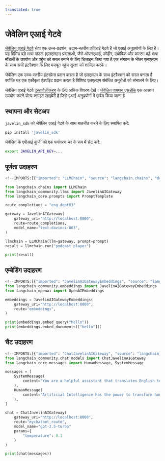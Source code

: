 ```yaml
---
translated: true
---
```


# जेवेलिन एआई गेटवे

[जेवेलिन एआई गेटवे](https://www.getjavelin.io) सेवा एक उच्च-प्रदर्शन, उद्यम-स्तरीय एपीआई गेटवे है जो एआई अनुप्रयोगों के लिए है।
यह विभिन्न बड़े भाषा मॉडल (एलएलएम) प्रदाताओं, जैसे ओपनएआई, कोहीर, एंथ्रोपिक और कस्टम बड़े भाषा मॉडलों के उपयोग और पहुंच को सरल बनाने के लिए डिज़ाइन किया गया है
एक संगठन के भीतर एलएलएम के साथ सभी इंटरैक्शन के लिए मजबूत पहुंच सुरक्षा को शामिल करके।

जेवेलिन एक उच्च-स्तरीय इंटरफ़ेस प्रदान करता है जो एलएलएम के साथ इंटरैक्शन को सरल बनाता है क्योंकि यह एक एकीकृत एंडपॉइंट प्रदान करता है
विशिष्ट एलएलएम संबंधित अनुरोधों को संभालने के लिए।

जेवेलिन एआई गेटवे [दस्तावेज़ीकरण](https://docs.getjavelin.io) के लिए अधिक विवरण देखें।
[जेवेलिन पायथन एसडीके](https://www.github.com/getjavelin/javelin-python) एक आसान उपयोग करने योग्य क्लाइंट लाइब्रेरी है जिसे एआई अनुप्रयोगों में एम्बेड किया जाना है

## स्थापना और सेटअप

`javelin_sdk` को जेवेलिन एआई गेटवे के साथ बातचीत करने के लिए स्थापित करें:

```sh
pip install 'javelin_sdk'
```

जेवेलिन के एपीआई कुंजी को एक पर्यावरण चर के रूप में सेट करें:

```sh
export JAVELIN_API_KEY=...
```

## पूर्णता उदाहरण

```python
<!--IMPORTS:[{"imported": "LLMChain", "source": "langchain.chains", "docs": "https://api.python.langchain.com/en/latest/chains/langchain.chains.llm.LLMChain.html", "title": "Javelin AI Gateway"}, {"imported": "JavelinAIGateway", "source": "langchain_community.llms", "docs": "https://api.python.langchain.com/en/latest/llms/langchain_community.llms.javelin_ai_gateway.JavelinAIGateway.html", "title": "Javelin AI Gateway"}, {"imported": "PromptTemplate", "source": "langchain_core.prompts", "docs": "https://api.python.langchain.com/en/latest/prompts/langchain_core.prompts.prompt.PromptTemplate.html", "title": "Javelin AI Gateway"}]-->

from langchain.chains import LLMChain
from langchain_community.llms import JavelinAIGateway
from langchain_core.prompts import PromptTemplate

route_completions = "eng_dept03"

gateway = JavelinAIGateway(
    gateway_uri="http://localhost:8000",
    route=route_completions,
    model_name="text-davinci-003",
)

llmchain = LLMChain(llm=gateway, prompt=prompt)
result = llmchain.run("podcast player")

print(result)

```

## एम्बेडिंग उदाहरण

```python
<!--IMPORTS:[{"imported": "JavelinAIGatewayEmbeddings", "source": "langchain_community.embeddings", "docs": "https://api.python.langchain.com/en/latest/embeddings/langchain_community.embeddings.javelin_ai_gateway.JavelinAIGatewayEmbeddings.html", "title": "Javelin AI Gateway"}, {"imported": "OpenAIEmbeddings", "source": "langchain_openai", "docs": "https://api.python.langchain.com/en/latest/embeddings/langchain_openai.embeddings.base.OpenAIEmbeddings.html", "title": "Javelin AI Gateway"}]-->
from langchain_community.embeddings import JavelinAIGatewayEmbeddings
from langchain_openai import OpenAIEmbeddings

embeddings = JavelinAIGatewayEmbeddings(
    gateway_uri="http://localhost:8000",
    route="embeddings",
)

print(embeddings.embed_query("hello"))
print(embeddings.embed_documents(["hello"]))
```

## चैट उदाहरण

```python
<!--IMPORTS:[{"imported": "ChatJavelinAIGateway", "source": "langchain_community.chat_models", "docs": "https://api.python.langchain.com/en/latest/chat_models/langchain_community.chat_models.javelin_ai_gateway.ChatJavelinAIGateway.html", "title": "Javelin AI Gateway"}, {"imported": "HumanMessage", "source": "langchain_core.messages", "docs": "https://api.python.langchain.com/en/latest/messages/langchain_core.messages.human.HumanMessage.html", "title": "Javelin AI Gateway"}, {"imported": "SystemMessage", "source": "langchain_core.messages", "docs": "https://api.python.langchain.com/en/latest/messages/langchain_core.messages.system.SystemMessage.html", "title": "Javelin AI Gateway"}]-->
from langchain_community.chat_models import ChatJavelinAIGateway
from langchain_core.messages import HumanMessage, SystemMessage

messages = [
    SystemMessage(
        content="You are a helpful assistant that translates English to French."
    ),
    HumanMessage(
        content="Artificial Intelligence has the power to transform humanity and make the world a better place"
    ),
]

chat = ChatJavelinAIGateway(
    gateway_uri="http://localhost:8000",
    route="mychatbot_route",
    model_name="gpt-3.5-turbo"
    params={
        "temperature": 0.1
    }
)

print(chat(messages))

```
